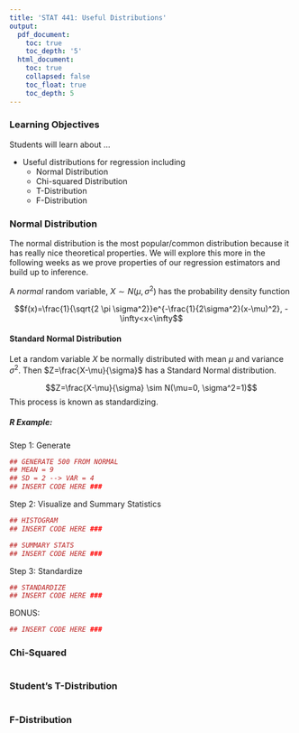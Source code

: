 ```yaml
---
title: 'STAT 441: Useful Distributions'
output:
  pdf_document:
    toc: true
    toc_depth: '5'
  html_document:
    toc: true
    collapsed: false
    toc_float: true
    toc_depth: 5
---
```


### Learning Objectives 

Students will learn about ...

* Useful distributions for regression including 
  * Normal Distribution 
  * Chi-squared Distribution
  * T-Distribution 
  * F-Distribution 
  
### Normal Distribution 

The normal distribution is the most popular/common distribution because it has really nice theoretical properties.  We will explore this more in the following weeks as we prove properties of our regression estimators and build up to inference. 


A *normal* random variable, $X \sim N(\mu, \sigma^2)$ has the probability density function 

$$f(x)=\frac{1}{\sqrt{2 \pi \sigma^2}}e^{-\frac{1}{2\sigma^2}(x-\mu)^2}, -\infty<x<\infty$$

#### Standard Normal Distribution 

Let a random variable $X$ be normally distributed with mean $\mu$ and variance $\sigma^2$.  Then $Z=\frac{X-\mu}{\sigma}$ has a Standard Normal distribution. 

$$Z=\frac{X-\mu}{\sigma} \sim N(\mu=0, \sigma^2=1)$$
This process is known as standardizing. 

##### R Example: 

Step 1: Generate

```r
## GENERATE 500 FROM NORMAL
## MEAN = 9 
## SD = 2 --> VAR = 4
## INSERT CODE HERE ###
```


Step 2: Visualize and Summary Statistics

```r
## HISTOGRAM
## INSERT CODE HERE ###

## SUMMARY STATS
## INSERT CODE HERE ###
```

Step 3: Standardize 

```r
## STANDARDIZE
## INSERT CODE HERE ###
```


BONUS: 

```r
## INSERT CODE HERE ###
```

### Chi-Squared

```r

```


### Student's T-Distribution 

```r

```


### F-Distribution

```r

```

